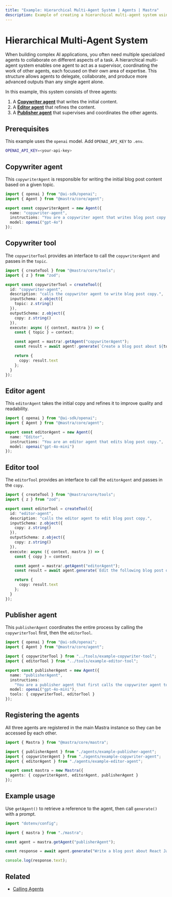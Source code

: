 ```yaml
---
title: "Example: Hierarchical Multi-Agent System | Agents | Mastra"
description: Example of creating a hierarchical multi-agent system using Mastra, where agents interact through tool functions.
---
```



# Hierarchical Multi-Agent System

When building complex AI applications, you often need multiple specialized agents to collaborate on different aspects of a task. A hierarchical multi-agent system enables one agent to act as a supervisor, coordinating the work of other agents, each focused on their own area of expertise. This structure allows agents to delegate, collaborate, and produce more advanced outputs than any single agent alone.

In this example, this system consists of three agents:

1. A [**Copywriter agent**](#copywriter-agent) that writes the initial content.
2. A [**Editor agent**](#editor-agent) that refines the content.
3. A [**Publisher agent**](#publisher-agent) that supervises and coordinates the other agents.

## Prerequisites

This example uses the `openai` model. Add `OPENAI_API_KEY` to `.env`.

```bash filename=".env" copy
OPENAI_API_KEY=<your-api-key>
```

## Copywriter agent

This `copywriterAgent` is responsible for writing the initial blog post content based on a given topic.

```typescript filename="src/mastra/agents/example-copywriter-agent.ts" showLineNumbers copy
import { openai } from "@ai-sdk/openai";
import { Agent } from "@mastra/core/agent";

export const copywriterAgent = new Agent({
  name: "copywriter-agent",
  instructions: "You are a copywriter agent that writes blog post copy.",
  model: openai("gpt-4o")
});
```

## Copywriter tool

The `copywriterTool` provides an interface to call the `copywriterAgent` and passes in the `topic`.

```typescript filename="src/mastra/tools/example-copywriter-tool.ts"
import { createTool } from "@mastra/core/tools";
import { z } from "zod";

export const copywriterTool = createTool({
  id: "copywriter-agent",
  description: "calls the copywriter agent to write blog post copy.",
  inputSchema: z.object({
    topic: z.string()
  }),
  outputSchema: z.object({
    copy: z.string()
  }),
  execute: async ({ context, mastra }) => {
    const { topic } = context;

    const agent = mastra!.getAgent("copywriterAgent");
    const result = await agent!.generate(`Create a blog post about ${topic}`);

    return {
      copy: result.text
    };
  }
});
```

## Editor agent

This `editorAgent` takes the initial copy and refines it to improve quality and readability.

```typescript filename="src/mastra/agents/example-editor-agent.ts" showLineNumbers copy
import { openai } from "@ai-sdk/openai";
import { Agent } from "@mastra/core/agent";

export const editorAgent = new Agent({
  name: "Editor",
  instructions: "You are an editor agent that edits blog post copy.",
  model: openai("gpt-4o-mini")
});
```

## Editor tool

The `editorTool` provides an interface to call the `editorAgent` and passes in the `copy`.

```typescript filename="src/mastra/tools/example-editor-tool.ts" showLineNumbers copy
import { createTool } from "@mastra/core/tools";
import { z } from "zod";

export const editorTool = createTool({
  id: "editor-agent",
  description: "calls the editor agent to edit blog post copy.",
  inputSchema: z.object({
    copy: z.string()
  }),
  outputSchema: z.object({
    copy: z.string()
  }),
  execute: async ({ context, mastra }) => {
    const { copy } = context;

    const agent = mastra!.getAgent("editorAgent");
    const result = await agent.generate(`Edit the following blog post only returning the edited copy: ${copy}`);

    return {
      copy: result.text
    };
  }
});
```

## Publisher agent

This `publisherAgent` coordinates the entire process by calling the `copywriterTool` first, then the `editorTool`.

```typescript filename="src/mastra/agents/example-publisher-agent.ts" showLineNumbers copy
import { openai } from "@ai-sdk/openai";
import { Agent } from "@mastra/core/agent";

import { copywriterTool } from "../tools/example-copywriter-tool";
import { editorTool } from "../tools/example-editor-tool";

export const publisherAgent = new Agent({
  name: "publisherAgent",
  instructions:
    "You are a publisher agent that first calls the copywriter agent to write blog post copy about a specific topic and then calls the editor agent to edit the copy. Just return the final edited copy.",
  model: openai("gpt-4o-mini"),
  tools: { copywriterTool, editorTool }
});
```

## Registering the agents

All three agents are registered in the main Mastra instance so they can be accessed by each other.

```typescript filename="src/mastra/index.ts" showLineNumbers copy
import { Mastra } from "@mastra/core/mastra";

import { publisherAgent } from "./agents/example-publisher-agent";
import { copywriterAgent } from "./agents/example-copywriter-agent";
import { editorAgent } from "./agents/example-editor-agent";

export const mastra = new Mastra({
  agents: { copywriterAgent, editorAgent, publisherAgent }
});
```

## Example usage

Use `getAgent()` to retrieve a reference to the agent, then call `generate()` with a prompt.

```typescript filename="src/test-publisher-agent.ts" showLineNumbers copy
import "dotenv/config";

import { mastra } from "./mastra";

const agent = mastra.getAgent("publisherAgent");

const response = await agent.generate("Write a blog post about React JavaScript frameworks. Only return the final edited copy.");

console.log(response.text);
```

<GithubLink
  marginTop='mt-16'
  link="https://github.com/mastra-ai/mastra/blob/main/examples/basics/agents/hierarchical-multi-agent"
/>

## Related

- [Calling Agents](./calling-agents.mdx#from-the-command-line)
